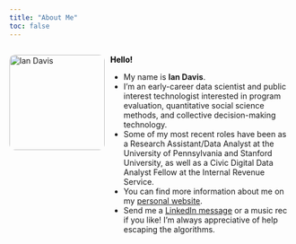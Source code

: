 ---
title: "About Me"
toc: false
---

<div style="display: flex; gap: 10px; align-items: flex-start;">

<img src="images/profile2.1.png" alt="Ian Davis" style="width: 170px; border-radius: 10px;">

<div>
  <p><span style="color:black; font-weight:bold">Hello!</span></p>
  
  - My name is **Ian Davis**. 
  - I'm an early-career data scientist and public interest technologist interested in program evaluation, quantitative social science methods, and collective decision-making technology.
  - Some of my most recent roles have been as a Research Assistant/Data Analyst at the University of Pennsylvania and Stanford University, as well as a Civic Digital Data Analyst Fellow at the Internal Revenue Service.
  - You can find more information about me on my [personal website](https://www.iandavis1937.com).
  - Send me a [LinkedIn message](https://www.linkedin.com/in/ian-davis-b53364b1/) or a music rec if you like! I'm always appreciative of help escaping the algorithms.
</div>

</div>